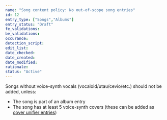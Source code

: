 ```yaml
---
name: "Song content policy: No out-of-scope song entries"
id: 12
entry_type: ["Songs","Albums"]
entry_status: "Draft"
fe_validations:
be_validations:
occurance:
detection_script:
edit_list:
date_checked:
date_created:
date_modified:
rationale:
status: "Active"
---
```

Songs without voice-synth vocals (vocaloid/utau/cevio/etc.) should not be added, unless:
- The song is part of an album entry 
- The song has at least 5 voice-synth covers (these can be added as [cover unifier entries](https://vocadb.net/T/6751/out-of-scope-cover-unifier))